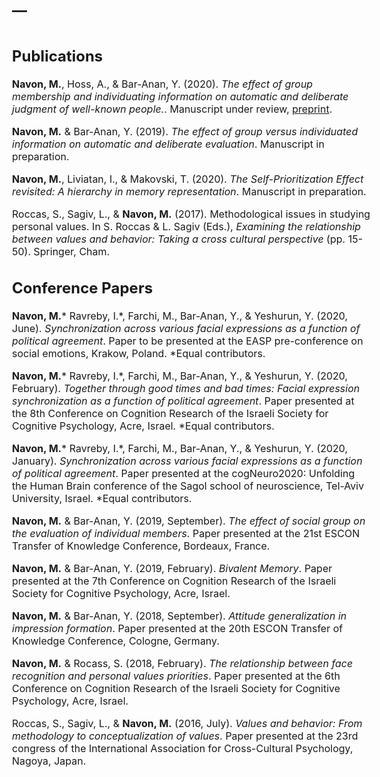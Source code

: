 ---
---

<link rel="stylesheet" href="styles.css" type="text/css">
<link rel="stylesheet" href="site_libs/academicons-1.8.6/css/academicons.css"/>

<style type="text/css"> body, td { font-size: 16px; } pre { font-size: 12px } </style>

#
## __Publications__

__Navon, M.__, Hoss, A., & Bar-Anan, Y. (2020). *The effect of group membership and individuating information on automatic and deliberate judgment of well-known people.*. Manuscript under review,  [preprint](https://psyarxiv.com/pwuda/).

__Navon, M.__ & Bar-Anan, Y. (2019). *The effect of group versus individuated information on automatic and deliberate evaluation*. Manuscript in preparation.

__Navon, M.__, Liviatan, I., & Makovski, T. (2020). *The Self-Prioritization Effect revisited: A hierarchy in memory representation*. Manuscript in preparation.

Roccas, S., Sagiv, L., & __Navon, M.__ (2017). Methodological issues in studying personal values. In S. Roccas & L. Sagiv (Eds.), *Examining the relationship between values and behavior: Taking a cross cultural perspective* (pp. 15-50). Springer, Cham.


## __Conference Papers__

__Navon, M.__\* Ravreby, I.\*, Farchi, M., Bar-Anan, Y., & Yeshurun, Y. (2020, June). *Synchronization across various facial expressions as a function of political agreement*. Paper to be presented at the EASP pre-conference on social emotions, Krakow, Poland. \*Equal contributors.

__Navon, M.__\* Ravreby, I.\*, Farchi, M., Bar-Anan, Y., & Yeshurun, Y. (2020, February). *Together through good times and bad times: Facial expression synchronization as a function of political agreement*. Paper presented at the 8th Conference on Cognition Research of the Israeli Society for Cognitive Psychology, Acre, Israel. \*Equal contributors.

__Navon, M.__\* Ravreby, I.\*, Farchi, M., Bar-Anan, Y., & Yeshurun, Y. (2020, January). *Synchronization across various facial expressions as a function of political agreement*. Paper presented at the cogNeuro2020: Unfolding the Human Brain conference of the Sagol school of neuroscience, Tel-Aviv University, Israel. \*Equal contributors.

__Navon, M.__ & Bar-Anan, Y. (2019, September). *The effect of social group on the evaluation of individual members*. Paper presented at the 21st ESCON Transfer of Knowledge Conference, Bordeaux, France. 

__Navon, M.__ & Bar-Anan, Y. (2019, February). *Bivalent Memory*. Paper presented at the 7th Conference on Cognition Research of the Israeli Society for Cognitive Psychology, Acre, Israel.

__Navon, M.__ & Bar-Anan, Y. (2018, September). *Attitude generalization in impression formation*. Paper presented at the 20th ESCON Transfer of Knowledge Conference, Cologne, Germany.

__Navon, M.__ & Rocass, S. (2018, February). *The relationship between face recognition and personal values priorities*. Paper presented at the 6th Conference on Cognition Research of the Israeli Society for Cognitive Psychology, Acre, Israel.

Roccas, S., Sagiv, L., & __Navon, M.__ (2016, July). *Values and behavior: From methodology to conceptualization of values*. Paper presented at the 23rd congress of the International Association for Cross-Cultural Psychology, Nagoya, Japan.
